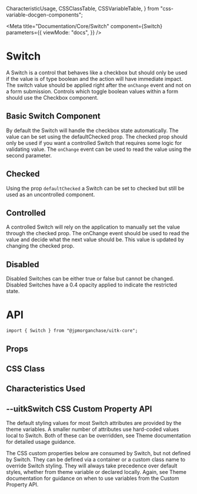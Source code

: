   CharacteristicUsage,
  CSSClassTable,
  CSSVariableTable,
} from "css-variable-docgen-components";

<Meta
  title="Documentation/Core/Switch"
  component={Switch}
  parameters={{
    viewMode: "docs",
  }}
/>

# Switch

A Switch is a control that behaves like a checkbox but should only be used if the value is of type boolean and the action will have immediate impact. The switch value should be applied right after the `onChange` event and not on a form submission. Controls which toggle boolean values within a form should use the Checkbox component.

## Basic Switch Component

By default the Switch will handle the checkbox state automatically. The value can be set using the defaultChecked prop. The checked prop should only be used if you want a controlled Switch that requires some logic for validating value. The `onChange` event can be used to read the value using the second parameter.

<Canvas>
  <Story name="Basic Switch" decorators={[withFlexGap]}>
    <Switch label="Basic Switch" />
  </Story>
</Canvas>

## Checked

Using the prop `defaultChecked` a Switch can be set to checked but still be used as an uncontrolled component.

<Canvas>
  <Story name="Checked" decorators={[withFlexGap]}>
    <Switch defaultChecked={true} label="Checked" />
  </Story>
</Canvas>

## Controlled

A controlled Switch will rely on the application to manually set the value through the checked prop. The onChange event should be used to read the value and decide what the next value should be. This value is updated by changing the checked prop.

<Canvas>
  <Story name="Controlled" decorators={[withFlexGap]}>
    <Switch checked={true} onChange={null} label="Controlled" />
  </Story>
</Canvas>

## Disabled

Disabled Switches can be either true or false but cannot be changed. Disabled Switches have a 0.4 opacity applied to indicate the restricted state.

<Canvas>
  <Story name="Disabled" decorators={[withFlexGap]}>
    <Switch disabled label="Disabled" />
  </Story>
</Canvas>

# API

```
import { Switch } from "@jpmorganchase/uitk-core";
```

## Props

<ArgsTable of={Switch} />

## CSS Class

<CSSClassTable of={Switch} />

## Characteristics Used

<CharacteristicUsage of={Switch} />

## --uitkSwitch CSS Custom Property API

The default styling values for most Switch attributes are provided by the theme variables. A smaller number of attributes
use hard-coded values local to Switch. Both of these can be overridden, see Theme documentation for detailed usage guidance.

The CSS custom properties below are consumed by Switch, but not defined by Switch. They can be defined via a container or
a custom class name to override Switch styling. They will always take precedence over default styles, whether from theme variable
or declared locally. Again, see Theme documentation for guidance on when to use variables from the Custom Property API.

<CSSVariableTable of={Switch} />
